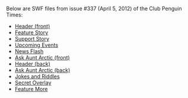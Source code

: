Below are SWF files from issue #337 (April 5, 2012) of the Club Penguin Times:

*[[Media:News337HeaderFront.swf|Header (front)]]
*[[Media:News337FeatureStory.swf|Feature Story]]
*[[Media:News337SupportStory.swf|Support Story]]
*[[Media:News337UpcomingEvents.swf|Upcoming Events]]
*[[Media:News337NewsFlash.swf|News Flash]]
*[[Media:News337AskAuntArcticFront.swf|Ask Aunt Arctic (front)]]
*[[Media:News337HeaderBack.swf|Header (back)]]
*[[Media:News337AskAuntArcticBack.swf|Ask Aunt Arctic (back)]]
*[[Media:News337JokesAndRiddles.swf|Jokes and Riddles]]
*[[Media:News337SecretOverlay.swf|Secret Overlay]]
*[[Media:News337FeatureMore.swf|Feature More]]